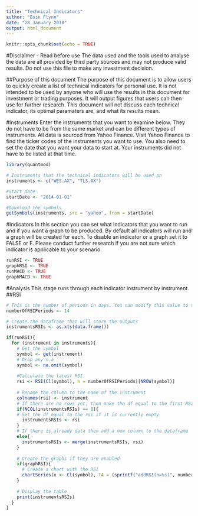 ```yaml
---
title: "Technical Indicators"
author: "Eoin Flynn"
date: "28 January 2018"
output: html_document
---
```


```r
knitr::opts_chunk$set(echo = TRUE)
```

#Disclaimer - Read before use
The data used and the tools used to analyse the data are all provided by third party sources and may not produce valid results. Do not use this file to make any investment decision. 

##Purpose of this document
The purpose of this document is to allow users to quickly create a list of technical indicators for personal use. It is not intended to be used by anyone who will use the results in this document for investment or trading purposes. It will output figures that users can then use for further research. This document will not discuss each technical indicator, its optimal paramaters are, and what its results mean.

#Instruments
Enter the instruments that you want to examine below. They do not have to be from the same market and can be different types of instruments. All data is sourced from Yahoo Finance. Visit Yahoo Finance to find the ticker codes of the instruments you want to use.
You also need to set the date that you want your data to start at. Your instruments did not have to be listed at that time.
```r
library(quantmod)

# Instruments that the technical indicators will be used on
instruments <- c("WES.AX", "TLS.AX")

#Start date
startDate <- "2014-01-01"

#Download the symbols
getSymbols(instruments, src = "yahoo", from = startDate)
```

#Indicators
In this section you can set what indicators that you want to run and if you want a graph to be produced. By default all indicators will run and a graph will be created for each. To disable an indicator or a graph set it to FALSE or F. Please conduct further research if you are not sure which indicator is applicable to your scenario.
```r
runRSI <- TRUE
graphRSI <- TRUE
runMACD <- TRUE
graphMACD <- TRUE
```

#Analysis
This stage runs through each indicator instrument by instrument.
##RSI
```r
# This is the number of periods in days. You can modify this value to suit your analysis
numberOfRSIPeriods <- 14

# Create the dataframe that will store the outputs
instrumentsRSIs <- as.xts(data.frame())

if(runRSI){
  for (instrument in instruments){
    # Get the symbol
    symbol <- get(instrument)
    # Drop any n.a
    symbol <- na.omit(symbol)
    
    #Calculate the latest RSI
    rsi <- RSI(Cl(symbol), n = numberOfRSIPeriods)[NROW(symbol)]
    
    # Rename the column to the name of the instrument
    colnames(rsi) <- instrument
    # If there are no rows yet, then make the df equal to the first RSI
    if(NCOL(instrumentsRSIs) == 0){
    # Set the df equal to the rsi if it is currently empty
      instrumentsRSIs <- rsi
    }
    # If there is already data then add a new column to the dataframe
    else{
      instrumentsRSIs <- merge(instrumentsRSIs, rsi)
    }
    
    # Create the graphs if they are enabled
    if(graphRSI){
      # Create a chart with the RSI
      chartSeries(x <- Cl(symbol), TA = (sprintf("addRSI(n=%s)", numberOfRSIPeriods)), name = instrument)
    }
   
    # Display the table
    print(instrumentsRSIs)
  }
}
```

